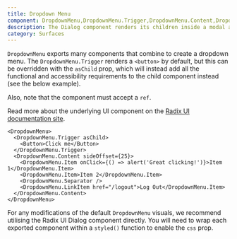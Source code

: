 ```yaml
---
title: Dropdown Menu
component: DropdownMenu,DropdownMenu.Trigger,DropdownMenu.Content,DropdownMenu.Item,DropdownMenu.Separator
description: The Dialog component renders its children inside a modal and puts a dimmer over the rest of the screen
category: Surfaces
---
```


`DropdownMenu` exports many components that combine to create a dropdown menu. The `DropdownMenu.Trigger` renders a `<button>` by default, but this can be overridden with the `asChild` prop, which will instead add all the functional and accessibility requirements to the child component instead (see the below example).

Also, note that the component must accept a `ref`.

Read more about the underlying UI component on the [Radix UI documentation site](https://radix-ui.com/primitives/docs/components/dropdown-menu).

```tsx preview
<DropdownMenu>
  <DropdownMenu.Trigger asChild>
    <Button>Click me</Button>
  </DropdownMenu.Trigger>
  <DropdownMenu.Content sideOffset={25}>
    <DropdownMenu.Item onClick={() => alert('Great clicking!')}>Item 1</DropdownMenu.Item>
    <DropdownMenu.Item>Item 2</DropdownMenu.Item>
    <DropdownMenu.Separator />
    <DropdownMenu.LinkItem href="/logout">Log Out</DropdownMenu.Item>
  </DropdownMenu.Content>
</DropdownMenu>
```

For any modifications of the default `DropdownMenu` visuals, we recommend utilising the Radix UI Dialog component directly. You will need to wrap each exported component within a `styled()` function to enable the `css` prop.
